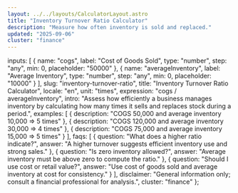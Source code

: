 ```yaml
---
layout: ../../layouts/CalculatorLayout.astro
title: "Inventory Turnover Ratio Calculator"
description: "Measure how often inventory is sold and replaced."
updated: "2025-09-06"
cluster: "finance"
---
```



  inputs: [
    { name: "cogs", label: "Cost of Goods Sold", type: "number", step: "any", min: 0, placeholder: "50000" },
    { name: "averageInventory", label: "Average Inventory", type: "number", step: "any", min: 0, placeholder: "10000" }
  ],
  slug: "inventory-turnover-ratio",
  title: "Inventory Turnover Ratio Calculator",
  locale: "en",
  unit: "times",
  expression: "cogs / averageInventory",
  intro: "Assess how efficiently a business manages inventory by calculating how many times it sells and replaces stock during a period.",
  examples: [
    { description: "COGS 50,000 and average inventory 10,000 ⇒ 5 times" },
    { description: "COGS 120,000 and average inventory 30,000 ⇒ 4 times" },
    { description: "COGS 75,000 and average inventory 15,000 ⇒ 5 times" }
  ],
  faqs: [
    { question: "What does a higher ratio indicate?", answer: "A higher turnover suggests efficient inventory use and strong sales." },
    { question: "Is zero inventory allowed?", answer: "Average inventory must be above zero to compute the ratio." },
    { question: "Should I use cost or retail value?", answer: "Use cost of goods sold and average inventory at cost for consistency." }
  ],
  disclaimer: "General information only; consult a financial professional for analysis.",
  cluster: "finance"
};

<Calculator schema={schema} />
